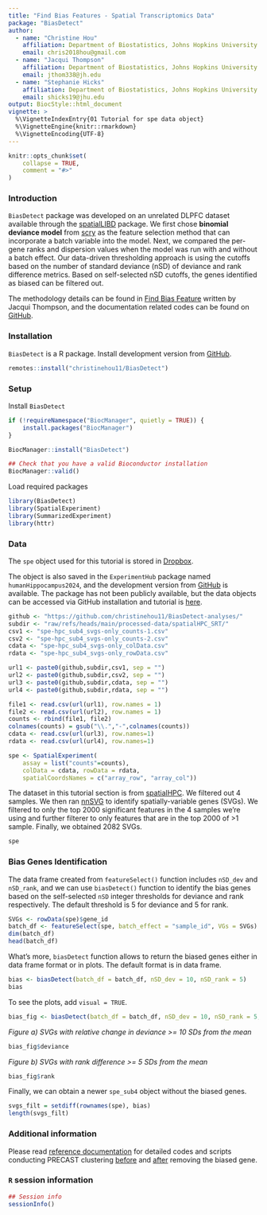 ```yaml
---
title: "Find Bias Features - Spatial Transcriptomics Data"
package: "BiasDetect"
author:
  - name: "Christine Hou"
    affiliation: Department of Biostatistics, Johns Hopkins University
    email: chris2018hou@gmail.com
  - name: "Jacqui Thompson"
    affiliation: Department of Biostatistics, Johns Hopkins University
    email: jthom338@jh.edu
  - name: "Stephanie Hicks"
    affiliation: Department of Biostatistics, Johns Hopkins University
    email: shicks19@jhu.edu
output: BiocStyle::html_document
vignette: >
  %\VignetteIndexEntry{01 Tutorial for spe data object}
  %\VignetteEngine{knitr::rmarkdown}
  %\VignetteEncoding{UTF-8}
---
```


```r
knitr::opts_chunk$set(
    collapse = TRUE,
    comment = "#>"
)
```

### Introduction

`BiasDetect` package was developed on an unrelated DLPFC dataset available through the [spatialLIBD](https://bmcgenomics.biomedcentral.com/articles/10.1186/s12864-022-08601-w) package. We first chose **binomial deviance model** from [scry](https://genomebiology.biomedcentral.com/articles/10.1186/s13059-019-1861-6) as the feature selection method that can incorporate a batch variable into the model. Next, we compared the per-gene ranks and dispersion values when the model was run with and without a batch effect. Our data-driven thresholding approach is using the cutoffs based on the number of standard deviance (nSD) of deviance and rank difference metrics. Based on self-selected nSD cutoffs, the genes identified as biased can be filtered out.

The methodology details can be found in [Find Bias Feature](https://jac-thom.github.io/findBiasedFeatures/) written by Jacqui Thompson, and the documentation related codes can be found on [GitHub](https://github.com/jac-thom/findBiasedFeatures).

### Installation

`BiasDetect` is a R package. Install development version from [GitHub](https://christinehou11.github.io/BiasDetect).

```r
remotes::install("christinehou11/BiasDetect")
```

### Setup

Install `BiasDetect`

```r
if (!requireNamespace("BiocManager", quietly = TRUE)) {
    install.packages("BiocManager")
}

BiocManager::install("BiasDetect")

## Check that you have a valid Bioconductor installation
BiocManager::valid()
```

Load required packages

```r
library(BiasDetect)
library(SpatialExperiment)
library(SummarizedExperiment)
library(httr)
```

### Data

The `spe` object used for this tutorial is stored in [Dropbox](https://www.dropbox.com/home/biasDetect_vignette?preview=spe.rda). 

The object is also saved in the `ExperimentHub` package named `humanHippocampus2024`, and the development version from [GitHub]((https://github.com/christinehou11/humanHippocampus2024)) is available. The package has not been publicly available, but the data objects can be accessed via GitHub installation and tutorial is [here](https://christinehou11.github.io/humanHippocampus2024/).

```r
github <- "https://github.com/christinehou11/BiasDetect-analyses/"
subdir <- "raw/refs/heads/main/processed-data/spatialHPC_SRT/"
csv1 <- "spe-hpc_sub4_svgs-only_counts-1.csv"
csv2 <- "spe-hpc_sub4_svgs-only_counts-2.csv"
cdata <- "spe-hpc_sub4_svgs-only_colData.csv"
rdata <- "spe-hpc_sub4_svgs-only_rowData.csv"

url1 <- paste0(github,subdir,csv1, sep = "")
url2 <- paste0(github,subdir,csv2, sep = "")
url3 <- paste0(github,subdir,cdata, sep = "")
url4 <- paste0(github,subdir,rdata, sep = "")

file1 <- read.csv(url(url1), row.names = 1)
file2 <- read.csv(url(url2), row.names = 1)
counts <- rbind(file1, file2)
colnames(counts) = gsub("\\.","-",colnames(counts))
cdata <- read.csv(url(url3), row.names=1)
rdata <- read.csv(url(url4), row.names=1)

spe <- SpatialExperiment(
    assay = list("counts"=counts), 
    colData = cdata, rowData = rdata,
    spatialCoordsNames = c("array_row", "array_col"))
```

The dataset in this tutorial section is from [spatialHPC](https://github.com/LieberInstitute/spatial_hpc). We filtered out 4 samples. We then ran [nnSVG](https://www.nature.com/articles/s41467-023-39748-z) to identify spatially-variable genes (SVGs). We filtered to only the top 2000 significant features in the 4 samples we're using and further filterer to only features that are in the top 2000 of >1 sample. Finally, we obtained 2082 SVGs.

```r
spe
```


### Bias Genes Identification

The data frame created from `featureSelect()` function includes `nSD_dev` and `nSD_rank`, and we can use `biasDetect()` function to identify the bias genes based on the self-selected `nSD` integer thresholds for deviance and rank respectively. The default threshold is 5 for deviance and 5 for rank.

```r
SVGs <- rowData(spe)$gene_id
batch_df <- featureSelect(spe, batch_effect = "sample_id", VGs = SVGs)
dim(batch_df)
head(batch_df)
```

What's more, `biasDetect` function allows to return the biased genes either in data frame format or in plots. The default format is in data frame.

```r
bias <- biasDetect(batch_df = batch_df, nSD_dev = 10, nSD_rank = 5)
bias
```

To see the plots, add `visual = TRUE`.

```r
bias_fig <- biasDetect(batch_df = batch_df, nSD_dev = 10, nSD_rank = 5, visual = TRUE)
```

*Figure a) SVGs with relative change in deviance >= 10 SDs from the mean*

```r
bias_fig$deviance
```

*Figure b) SVGs with rank difference >= 5 SDs from the mean*

```r
bias_fig$rank
```

Finally, we can obtain a newer `spe_sub4` object without the biased genes.

```r
svgs_filt = setdiff(rownames(spe), bias)
length(svgs_filt)
```


### Additional information

Please read [reference documentation](https://github.com/jac-thom/findBiasedFeatures) for detailed codes and scripts conducting PRECAST clustering [before](https://github.com/jac-thom/findBiasedFeatures/blob/main/code/02_spatialHPC_PRECAST-svgs.R) and [after](https://github.com/jac-thom/findBiasedFeatures/blob/main/code/05_spatialHPC_PRECAST-svgs-no-bias.R) removing the biased gene.

### `R` session information {.unnumbered}

```r
## Session info
sessionInfo()
```
